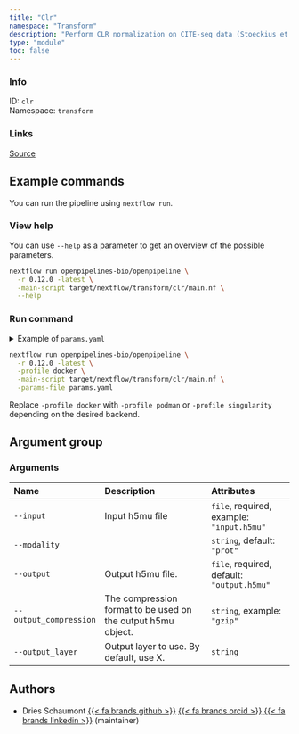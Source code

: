 ```yaml
---
title: "Clr"
namespace: "Transform"
description: "Perform CLR normalization on CITE-seq data (Stoeckius et al., 2017)"
type: "module"
toc: false
---
```


::: {.column-margin}

### Info

ID: `clr`  
Namespace: `transform`

### Links
[Source](https://github.com/openpipelines-bio/openpipeline/blob/0.12.0/./src/transform/clr){.btn-action .btn-sm .btn-info .btn role="button"}

:::



## Example commands

You can run the pipeline using `nextflow run`.

### View help

You can use `--help` as a parameter to get an overview of the possible parameters.

```bash
nextflow run openpipelines-bio/openpipeline \
  -r 0.12.0 -latest \
  -main-script target/nextflow/transform/clr/main.nf \
  --help
```

### Run command

<details>
<summary>Example of `params.yaml`</summary>
```yaml
# Arguments
input: # please fill in - example: "input.h5mu"
modality: "prot"
# output: "$id.$key.output.h5mu"
# output_compression: "gzip"
# output_layer: "foo"

# Nextflow input-output arguments
publish_dir: # please fill in - example: "output/"
# param_list: "my_params.yaml"
```
</details>

```bash
nextflow run openpipelines-bio/openpipeline \
  -r 0.12.0 -latest \
  -profile docker \
  -main-script target/nextflow/transform/clr/main.nf \
  -params-file params.yaml
```

:::{.callout-note}
Replace `-profile docker` with `-profile podman` or `-profile singularity` depending on the desired backend.
:::

## Argument group

### Arguments

|Name                   |Description                                                  |Attributes                                 |
|:----------------------|:------------------------------------------------------------|:------------------------------------------|
|`--input`              |Input h5mu file                                              |`file`, required, example: `"input.h5mu"`  |
|`--modality`           |                                                             |`string`, default: `"prot"`                |
|`--output`             |Output h5mu file.                                            |`file`, required, default: `"output.h5mu"` |
|`--output_compression` |The compression format to be used on the output h5mu object. |`string`, example: `"gzip"`                |
|`--output_layer`       |Output layer to use. By default, use X.                      |`string`                                   |

## Authors


  * Dries Schaumont [{{< fa brands github >}}](https://github.com/DriesSchaumont) [{{< fa brands orcid >}}](https://orcid.org/0000-0002-4389-0440) [{{< fa brands linkedin >}}](https://linkedin.com/in/dries-schaumont) (maintainer)
